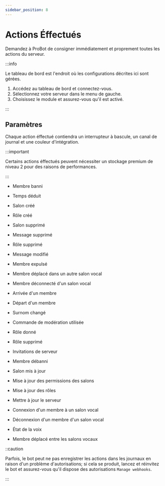 ```yaml
---
sidebar_position: 8
---
```


# Actions Éffectués

Demandez à ProBot de consigner immédiatement et proprement toutes les actions du serveur.

:::info

Le tableau de bord est l'endroit où les configurations décrites ici sont gérées.

1. Accédez au tableau de bord et connectez-vous.
2. Sélectionnez votre serveur dans le menu de gauche.
3. Choisissez le module et assurez-vous qu'il est activé.

:::

## Paramètres

Chaque action éffectué contiendra un interrupteur à bascule, un canal de journal et une couleur d'intégration.

:::important

Certains actions éffectués peuvent nécessiter un stockage premium de niveau 2 pour des raisons de performances.

:::

- Membre banni



- Temps déduit



- Salon créé



- Rôle créé



- Salon supprimé



- Message supprimé



- Rôle supprimé



- Message modifié



- Membre expulsé



- Membre déplacé dans un autre salon vocal



- Membre déconnecté d'un salon vocal



- Arrivée d'un membre



- Départ d'un membre



- Surnom changé



- Commande de modération utilisée



- Rôle donné



- Rôle supprimé



- Invitations de serveur



- Membre débanni



- Salon mis à jour



- Mise à jour des permissions des salons



- Mise à jour des rôles



- Mettre à jour le serveur



- Connexion d'un membre à un salon vocal



- Déconnexion d'un membre d'un salon vocal



- État de la voix



- Membre déplacé entre les salons vocaux




::caution

Parfois, le bot peut ne pas enregistrer les actions dans les journaux en raison d'un problème d'autorisations; si cela se produit, lancez et réinvitez le bot et assurez-vous qu'il dispose des autorisations `Manage webhooks`.

:::
